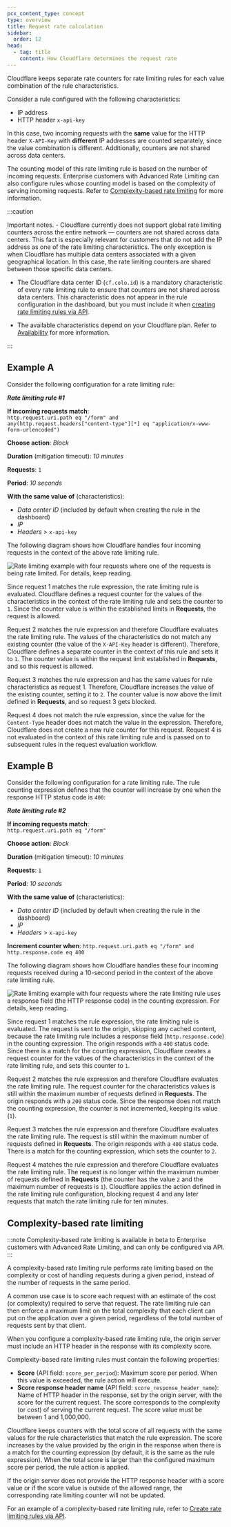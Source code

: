 ```yaml
---
pcx_content_type: concept
type: overview
title: Request rate calculation
sidebar:
  order: 12
head:
  - tag: title
    content: How Cloudflare determines the request rate
---
```



Cloudflare keeps separate rate counters for rate limiting rules for each value combination of the rule characteristics.

Consider a rule configured with the following characteristics:

- IP address
- HTTP header `x-api-key`

In this case, two incoming requests with the **same** value for the HTTP header `X-API-Key` with **different** IP addresses are counted separately, since the value combination is different. Additionally, counters are not shared across data centers.

The counting model of this rate limiting rule is based on the number of incoming requests. Enterprise customers with Advanced Rate Limiting can also configure rules whose counting model is based on the complexity of serving incoming requests. Refer to [Complexity-based rate limiting](#complexity-based-rate-limiting) for more information.

:::caution

Important notes. - Cloudflare currently does not support global rate limiting counters across the entire network — counters are not shared across data centers. This fact is especially relevant for customers that do not add the IP address as one of the rate limiting characteristics. The only exception is when Cloudflare has multiple data centers associated with a given geographical location. In this case, the rate limiting counters are shared between those specific data centers.

- The Cloudflare data center ID (`cf.colo.id`) is a mandatory characteristic of every rate limiting rule to ensure that counters are not shared across data centers. This characteristic does not appear in the rule configuration in the dashboard, but you must include it when [creating rate limiting rules via API](/waf/rate-limiting-rules/create-api/).

- The available characteristics depend on your Cloudflare plan. Refer to [Availability](/waf/rate-limiting-rules/#availability) for more information.

:::

## Example A

Consider the following configuration for a rate limiting rule:

<Example>

**_Rate limiting rule #1_**

**If incoming requests match**:<br/>
`http.request.uri.path eq "/form" and any(http.request.headers["content-type"][*] eq "application/x-www-form-urlencoded")`

**Choose action**: _Block_

**Duration** (mitigation timeout): _10 minutes_

**Requests**: `1`

**Period**: _10 seconds_

**With the same value of** (characteristics):

- _Data center ID_ (included by default when creating the rule in the dashboard)
- _IP_
- _Headers_ > `x-api-key`

</Example>

The following diagram shows how Cloudflare handles four incoming requests in the context of the above rate limiting rule.

![Rate limiting example with four requests where one of the requests is being rate limited. For details, keep reading.](~/assets/images/waf/custom-rules/rate-limiting-example.png)

Since request 1 matches the rule expression, the rate limiting rule is evaluated. Cloudflare defines a request counter for the values of the characteristics in the context of the rate limiting rule and sets the counter to `1`. Since the counter value is within the established limits in **Requests**, the request is allowed.

Request 2 matches the rule expression and therefore Cloudflare evaluates the rate limiting rule. The values of the characteristics do not match any existing counter (the value of the `X-API-Key` header is different). Therefore, Cloudflare defines a separate counter in the context of this rule and sets it to `1`. The counter value is within the request limit established in **Requests**, and so this request is allowed.

Request 3 matches the rule expression and has the same values for rule characteristics as request 1. Therefore, Cloudflare increases the value of the existing counter, setting it to `2`. The counter value is now above the limit defined in **Requests**, and so request 3 gets blocked.

Request 4 does not match the rule expression, since the value for the `Content-Type` header does not match the value in the expression. Therefore, Cloudflare does not create a new rule counter for this request. Request 4 is not evaluated in the context of this rate limiting rule and is passed on to subsequent rules in the request evaluation workflow.

## Example B

Consider the following configuration for a rate limiting rule. The rule counting expression defines that the counter will increase by one when the response HTTP status code is `400`:

<Example>

**_Rate limiting rule #2_**

**If incoming requests match**:<br/>
`http.request.uri.path eq "/form"`

**Choose action**: _Block_

**Duration** (mitigation timeout): _10 minutes_

**Requests**: `1`

**Period**: _10 seconds_

**With the same value of** (characteristics):

- _Data center ID_ (included by default when creating the rule in the dashboard)
- _IP_
- _Headers_ > `x-api-key`

**Increment counter when**:
`http.request.uri.path eq "/form" and http.response.code eq 400`

</Example>

The following diagram shows how Cloudflare handles these four incoming requests received during a 10-second period in the context of the above rate limiting rule.

![Rate limiting example with four requests where the rate limiting rule uses a response field (the HTTP response code) in the counting expression. For details, keep reading.](~/assets/images/waf/custom-rules/rate-limiting-example-response-field.png)

Since request 1 matches the rule expression, the rate limiting rule is evaluated. The request is sent to the origin, skipping any cached content, because the rate limiting rule includes a response field (`http.response.code`) in the counting expression. The origin responds with a `400` status code. Since there is a match for the counting expression, Cloudflare creates a request counter for the values of the characteristics in the context of the rate limiting rule, and sets this counter to `1`.

Request 2 matches the rule expression and therefore Cloudflare evaluates the rate limiting rule. The request counter for the characteristics values is still within the maximum number of requests defined in **Requests**. The origin responds with a `200` status code. Since the response does not match the counting expression, the counter is not incremented, keeping its value (`1`).

Request 3 matches the rule expression and therefore Cloudflare evaluates the rate limiting rule. The request is still within the maximum number of requests defined in **Requests**. The origin responds with a `400` status code. There is a match for the counting expression, which sets the counter to `2`.

Request 4 matches the rule expression and therefore Cloudflare evaluates the rate limiting rule. The request is no longer within the maximum number of requests defined in **Requests** (the counter has the value `2` and the maximum number of requests is `1`). Cloudflare applies the action defined in the rate limiting rule configuration, blocking request 4 and any later requests that match the rate limiting rule for ten minutes.

## Complexity-based rate limiting

:::note
Complexity-based rate limiting is available in beta to Enterprise customers with Advanced Rate Limiting, and can only be configured via API.
:::

A complexity-based rate limiting rule performs rate limiting based on the complexity or cost of handling requests during a given period, instead of the number of requests in the same period.

A common use case is to score each request with an estimate of the cost (or complexity) required to serve that request. The rate limiting rule can then enforce a maximum limit on the total complexity that each client can put on the application over a given period, regardless of the total number of requests sent by that client.

When you configure a complexity-based rate limiting rule, the origin server must include an HTTP header in the response with its complexity score.

Complexity-based rate limiting rules must contain the following properties:

- **Score** (API field: `score_per_period`): Maximum score per period. When this value is exceeded, the rule action will execute.
- **Score response header name** (API field: `score_response_header_name`): Name of HTTP header in the response, set by the origin server, with the score for the current request. The score corresponds to the complexity (or cost) of serving the current request. The score value must be between 1 and 1,000,000.

Cloudflare keeps counters with the total score of all requests with the same values for the rule characteristics that match the rule expression. The score increases by the value provided by the origin in the response when there is a match for the counting expression (by default, it is the same as the rule expression). When the total score is larger than the configured maximum score per period, the rule action is applied.

If the origin server does not provide the HTTP response header with a score value or if the score value is outside of the allowed range, the corresponding rate limiting counter will not be updated.

For an example of a complexity-based rate limiting rule, refer to [Create rate limiting rules via API](/waf/rate-limiting-rules/create-api/#example-d---complexity-based-rate-limiting-rule).
